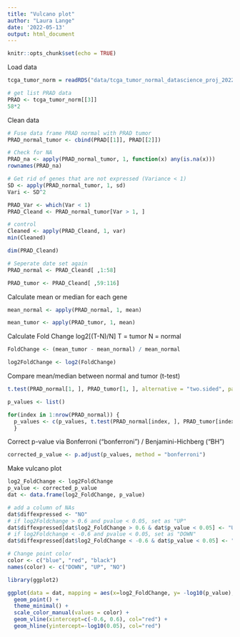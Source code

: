 ```yaml
---
title: "Vulcano plot"
author: "Laura Lange"
date: '2022-05-13'
output: html_document
---
```


```r
knitr::opts_chunk$set(echo = TRUE)
```

Load data
```r
tcga_tumor_norm = readRDS("data/tcga_tumor_normal_datascience_proj_2022.RDS")

# get list PRAD data
PRAD <- tcga_tumor_norm[[3]]
58*2
```

Clean data 

```r
# Fuse data frame PRAD normal with PRAD tumor
PRAD_normal_tumor <- cbind(PRAD[[1]], PRAD[[2]])

# Check for NA
PRAD_na <- apply(PRAD_normal_tumor, 1, function(x) any(is.na(x)))
rownames(PRAD_na)

# Get rid of genes that are not expressed (Variance < 1)
SD <- apply(PRAD_normal_tumor, 1, sd)
Vari <- SD^2

PRAD_Var <- which(Var < 1)
PRAD_Cleand <- PRAD_normal_tumor[Var > 1, ]

# control
Cleaned <- apply(PRAD_Cleand, 1, var)
min(Cleaned)

dim(PRAD_Cleand)

# Seperate date set again 
PRAD_normal <- PRAD_Cleand[ ,1:58]

PRAD_tumor <- PRAD_Cleand[ ,59:116]
```

Calculate mean or median for each gene 
```r
mean_normal <- apply(PRAD_normal, 1, mean)

mean_tumor <- apply(PRAD_tumor, 1, mean)
```

Calculate Fold Change log2[(T-N)/N]
T = tumor 
N = normal 
```r
FoldChange <- (mean_tumor - mean_normal) / mean_normal

log2FoldChange <- log2(FoldChange)
```
Compare mean/median between normal and tumor (t-test)

```r
t.test(PRAD_normal[1, ], PRAD_tumor[1, ], alternative = "two.sided", paired = TRUE)$p.value
```
```r
p_values <- list()

for(index in 1:nrow(PRAD_normal)) {
  p_values <- c(p_values, t.test(PRAD_normal[index, ], PRAD_tumor[index, ])$p.value)
  }
```


Correct p-value via Bonferroni ("bonferroni") / Benjamini-Hichberg ("BH")
```r
corrected_p_value <- p.adjust(p_values, method = "bonferroni")
```

Make vulcano plot 

```r
log2_FoldChange <- log2FoldChange
p_value <- corrected_p_value
dat <- data.frame(log2_FoldChange, p_value)

# add a column of NAs
dat$diffexpressed <- "NO"
# if log2Foldchange > 0.6 and pvalue < 0.05, set as "UP" 
dat$diffexpressed[dat$log2_FoldChange > 0.6 & dat$p_value < 0.05] <- "UP"
# if log2Foldchange < -0.6 and pvalue < 0.05, set as "DOWN"
dat$diffexpressed[dat$log2_FoldChange < -0.6 & dat$p_value < 0.05] <- "DOWN"

# Change point color
color <- c("blue", "red", "black")
names(color) <- c("DOWN", "UP", "NO")

library(ggplot2)

ggplot(data = dat, mapping = aes(x=log2_FoldChange, y= -log10(p_value), col = diffexpressed))+
  geom_point() +
  theme_minimal() +
  scale_color_manual(values = color) +
  geom_vline(xintercept=c(-0.6, 0.6), col="red") +
  geom_hline(yintercept=-log10(0.05), col="red")
```



